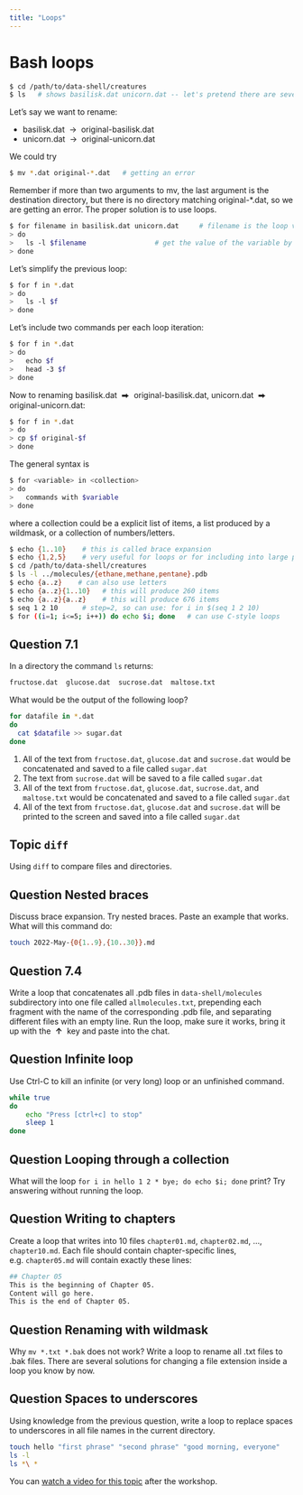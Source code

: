 ```yaml
---
title: "Loops"
---
```


# Bash loops

```sh
$ cd /path/to/data-shell/creatures
$ ls   # shows basilisk.dat unicorn.dat -- let's pretend there are several hundred files here
```

Let's say we want to rename:

- basilisk.dat &nbsp;→&nbsp; original-basilisk.dat
- unicorn.dat &nbsp;→&nbsp; original-unicorn.dat

We could try

```sh
$ mv *.dat original-*.dat   # getting an error
```

Remember if more than two arguments to mv, the last argument is the destination directory, but there is
no directory matching original-*.dat, so we are getting an error. The proper solution is to use loops.

```sh
$ for filename in basilisk.dat unicorn.dat     # filename is the loop variable here
> do
>   ls -l $filename                 # get the value of the variable by placing $ in front of it
> done
```

<!-- $filename is equivalent to ${filename} -->

Let's simplify the previous loop:
```sh
$ for f in *.dat
> do
>   ls -l $f
> done
```

Let's include two commands per each loop iteration:
```sh
$ for f in *.dat
> do
>   echo $f
>   head -3 $f
> done
```

Now to renaming basilisk.dat &nbsp;⮕&nbsp; original-basilisk.dat, unicorn.dat &nbsp;⮕&nbsp; original-unicorn.dat:
```sh
$ for f in *.dat
> do
> cp $f original-$f
> done
```

The general syntax is

```sh
$ for <variable> in <collection>
> do
>   commands with $variable
> done
```

where a collection could be a explicit list of items, a list produced by a wildmask, or a collection of
numbers/letters.

```sh
$ echo {1..10}    # this is called brace expansion
$ echo {1,2,5}    # very useful for loops or for including into large paths with multiple items, e.g.
$ cd /path/to/data-shell/creatures
$ ls -l ../molecules/{ethane,methane,pentane}.pdb
$ echo {a..z}    # can also use letters
$ echo {a..z}{1..10}   # this will produce 260 items
$ echo {a..z}{a..z}    # this will produce 676 items
$ seq 1 2 10      # step=2, so can use: for i in $(seq 1 2 10)
$ for ((i=1; i<=5; i++)) do echo $i; done   # can use C-style loops
```

::: {.callout-caution collapse="true"}
## Question 7.1
In a directory the command `ls` returns:
```sh
fructose.dat  glucose.dat  sucrose.dat  maltose.txt
```
What would be the output of the following loop?
```sh
for datafile in *.dat
do
  cat $datafile >> sugar.dat
done
```
1. All of the text from `fructose.dat`, `glucose.dat` and `sucrose.dat` would be concatenated and saved to a
   file called `sugar.dat`
2. The text from `sucrose.dat` will be saved to a file called `sugar.dat`
3. All of the text from `fructose.dat`, `glucose.dat`, `sucrose.dat`, and `maltose.txt` would be concatenated
   and saved to a file called `sugar.dat`
4. All of the text from `fructose.dat`, `glucose.dat` and `sucrose.dat` will be printed to the screen and
   saved into a file called `sugar.dat`
:::

::: {.callout-caution collapse="true"}
## Topic `diff`
Using `diff` to compare files and directories.
:::

::: {.callout-caution collapse="true"}
## Question Nested braces
Discuss brace expansion. Try nested braces. Paste an example that works.
What will this command do:
```sh
touch 2022-May-{0{1..9},{10..30}}.md
```
:::

::: {.callout-caution collapse="true"}
## Question 7.4
Write a loop that concatenates all .pdb files in `data-shell/molecules` subdirectory into one file called
`allmolecules.txt`, prepending each fragment with the name of the corresponding .pdb file, and separating different
files with an empty line. Run the loop, make sure it works, bring it up with the &nbsp;**↑**&nbsp; key and paste into the
chat.
:::

::: {.callout-caution collapse="true"}
## Question Infinite loop
Use Ctrl-C to kill an infinite (or very long) loop or an unfinished command.
```sh
while true
do
    echo "Press [ctrl+c] to stop"
	sleep 1
done
```
:::

::: {.callout-caution collapse="true"}
## Question Looping through a collection
What will the loop `for i in hello 1 2 * bye; do echo $i; done` print? Try answering without running the loop.
:::

::: {.callout-caution collapse="true"}
## Question Writing to chapters
Create a loop that writes into 10 files `chapter01.md`, `chapter02.md`, ..., `chapter10.md`. Each file should contain
chapter-specific lines, e.g. `chapter05.md` will contain exactly these lines:
```sh
## Chapter 05
This is the beginning of Chapter 05.
Content will go here.
This is the end of Chapter 05.
```
:::

::: {.callout-caution collapse="true"}
## Question Renaming with wildmask
Why `mv *.txt *.bak` does not work? Write a loop to rename all .txt files to .bak files. There are several solutions for
changing a file extension inside a loop you know by now.
:::

::: {.callout-caution collapse="true"}
## Question Spaces to underscores
Using knowledge from the previous question, write a loop to replace spaces to underscores in all file names in the
current directory.
```sh
touch hello "first phrase" "second phrase" "good morning, everyone"
ls -l
ls *\ *
```
:::

<!-- 07-loops.mkv -->
::: {.callout-note}
You can [watch a video for this topic](https://youtu.be/cCunoOIksAE){target="_blank"} after the workshop.
:::

